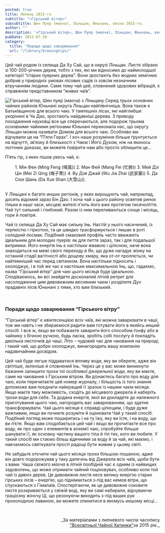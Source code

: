 ```yaml
---
posted: true
title: Липень 2015-го
subtitle: "«Гірський вітер»"
subsubtitle: Шен Пуер (маоча), Ліньцан, Юньнань, весна 2015-го.
author: ""
description: '«Гірський вітер», Шен Пуер (маоча), Ліньцан, Юньнань, весна 2015-го.'
pubDate: 2015-07-20
category: 
  title: "Поради щодо заварювання"
  url: "/library/brewingtips/"
---
```



Цей чай родом із селища Да Ху Сай, що в окрузі Ліньцан. Листя зібрано зі 100-200-річних дерев, тобто з тих, які ми відносимо до наймолодшої категорії “старих пуерних дерев”. Вони зростають без жодних хемічних добрив у природніх умовах лісових садів із зовсім незначним втручанням людини. Саме тому чай цей, сповнений здорових вібрацій, є справжнім представником “живих чаїв”.

<Image src={Image1}  class="float-right" alt="Гірський вітер, Шен пуер (маоча) з Ліньцану" /> Серед трьох основних чайних районів Юньнані округа Ліньцан найпівнічніша. Вона також є Батьківщиною для всього чаю. У тамтешніх лісах, які найглибше укорінені в Ча Дао, зростають найдавніші дерева. З приводу походження науковці все ще сперечаються, але подорож трьома основними чайними регіонами Юньнані переконала нас, що округу Ліньцан можна називати Домом для всього чаю. Особливо ми відчували це на “П’яти Горах”. І хоч наше розуміння більше ґрунтується на відчутті, зв’язку й близькості з Чаєм ї Його Духом, ніж на якихось логічних доказах, ви можете повірити нам або просто облишити це...

П’ять гір, з яких пішов увесь чай, є:

<section style="padding: 0 0 1rem 2rem;">
    1. Мін Фен (Ming Feng (鳴風))
    2. Ман Фей (Mang Fei (忙肺))
    3. Мей Дзі Цін (Mei Zi Qing (梅子菁))
    4. Ву Дзя Джай (Wu Jia Zhai (武家寨))
    5. Да Сюе Шань (Da Xue Shan (大雪山)).
</section>

У Ліньцані є багато инших регіонів, у яких вирощують чай, наприклад, досить відомий зараз Бін Дао. І хоча чай з цього району освятив ринок тільки в наші часи, місцеві жителі п'ють його вже протягом тисячоліття. Чай тут сильний і глибокий. Разом із ним переливаються сонце і місяць, гори й повітря.

Чай із селища Да Ху Сай має сильну Інь. Настій у нього насичений, із терпкістю і гіркотою, та це швидко трасформується і лишає в роті солодкий посмак. Подібний смаковий профіль часто вважають ідеальним для молодих пуерів: як для пиття зараз, так і для подальшої витримки. Його енергія Інь є настільки жвавою і цілісною, наче вона знаходиться на межі свого переходу в Ян, що дуже нагадує жінку на останній стадії вагітності або дощову хмару, яка от-от проллється, чи найтемніший час перед світанком. Вона настільки підносить і охолоджує, і в той же час є настільки максимальною Інь, що, гадаємо, назва “_Гірський вітер_” для чаю цього місяця буде ідеальною. Сподіваємось, ви всі знайдете досконалий літній ретрит для насолодження цим дивовижним весняним чаєм і розділите Дух прадавніх лісів Юньнані з тими, хто вам близький.

<p>&nbsp;</p>

### Поради щодо заварювання “Гірського вітру”

“Гірський вітер” є квінтесенцією всіх чаїв, які можна заварювати в чаші, тож ми навіть і не збираємося радити вам готувати його в якийсь инший спосіб. І все ж, якщо ви побажаєте заварити його способом ґонфу або в чайнику з бічною ручкою, будь ласка, зробіть собі послугу й покладіть декілька листочків до чаші. Літо – чудовий час для чаювання на природі, і такий чай, що добре охолоджує, винагородить вашу компанію надзвичайним досвідом.

Цей чай буде легше піддаватися впливу води, яку ви оберете, адже він світліше, зеленіше й сповнений Інь. Через це у вас може виникнути бажання залишити трохи тої особливої джерельної води, яку ви маєте, саме на чаювання з Гірським вітром. Ви дізнаєтесь багато про воду для чаю, коли перечитаєте цей номер журналу, і більшість із того знання допоможе вам поєднати найкращий її зразок із нашим чаєм місяця. Якщо маєте таку можливість, сходіть до місцевого джерела й наберіть трохи води для себе. Та додана енергія, якої ви докладете до належного приготування цього чаю, нагородить вас заварюванням, що здатне трансформувати. Чай цього місяця є справді цілющим, і буде дуже важливим, якщо ви почнете розуміти й оцінювати Чай у такий спосіб. Подібний погляд може поширитись і на ту їжу, яку ви їсте, і на воду, що ви п’єте. Якщо вам сподобається цей чай і якщо ви прочитаєте все про воду, як про один з елементів в алхемії чаю, спробуйте більше шанувати її, як основну частину вашого тіла й тіл тих, кого ви любите. У такий спосіб ми стаємо більш вдячними за воду й за чай, які маємо, і навчаємось святкувати прості радощі бути живим у цьому світі.

Не забудьте оточити чай цього місяця трохи більшою пошаною, адже він довго подорожував у таку далечінь від Джерела всіх чаїв, щоби бути з вами. Чаша свіжого _маоча_ в літній пообідній час є одним із найвищих задоволень, що може отримати чайний поціновувач, особливо коли той чай із давніх дерев. Це дивовижне листя несе велику енергію старих гірських лісів – енергію, що піднімається з-під вас немов вітри, що спускаються з Гімалаїв. Спостерігаючи, як це дивовижне соковите листя розкривається у свіжій воді, яку ви самі набирали, відчуваючи граціозну жіночу Ці, що резонуючи виходить з-під ваших рук прохолодною лавиною, ви можете опинитися в якомусь иншому місці...

<p>&nbsp;</p>
<p align="right" style="font-size: 0.9rem;">_За матеріалами з липневого числа часопису<br /><a title="globalteahut.org" href="http://www.globalteahut.org/" target="blank" rel="noopener">"Всесвітньої Чайної Хатинки"</a>за 2015 рік._</p>